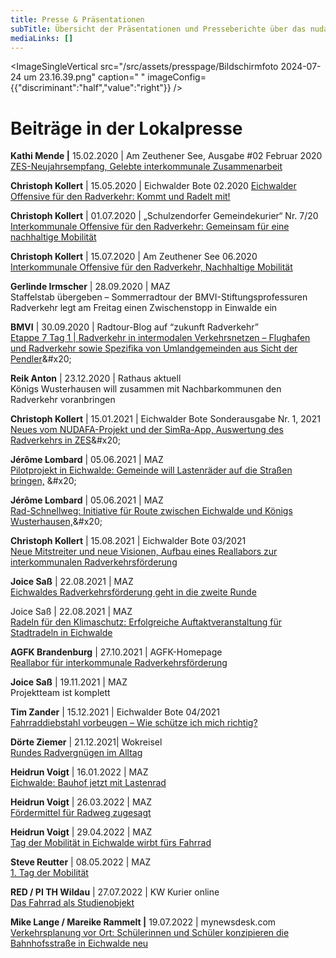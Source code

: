 ```yaml
---
title: Presse & Präsentationen
subTitle: Übersicht der Präsentationen und Presseberichte über das nudafa Reallabor
mediaLinks: []
---
```

<ImageSingleVertical src="/src/assets/presspage/Bildschirmfoto 2024-07-24 um 23.16.39.png" caption=" " imageConfig={{"discriminant":"half","value":"right"}} />

# Beiträge in der Lokalpresse

**Kathi Mende |** 15.02.2020 | Am Zeuthener See, Ausgabe #02 Februar 2020\
[ZES-Neujahrsempfang, Gelebte interkommunale Zusammenarbeit](https://www.zeuthen.de/Am-Zeuthener-See-2020-02-662807.pdf)

**Christoph Kollert** | 15.05.2020 | Eichwalder Bote 02.2020
[Eichwalder Offensive für den Radverkehr: Kommt und Radelt mit!](https://www.eichwalde.de/wp-content/uploads/2020/07/EB_022020_Mai_web.pdf)

**Christoph Kollert** | 01.07.2020 | „Schulzendorfer Gemeindekurier“ Nr. 7/20 \
[Interkommunale Offensive für den Radverkehr: Gemeinsam für eine nachhaltige Mobilität](https://www.schulzendorf.de/amtsblatt/index.php#gazette_49393_noScroll)

**Christoph Kollert** | 15.07.2020 | Am Zeuthener See 06.2020
[Interkommunale Offensive für den Radverkehr, Nachhaltige Mobilität](https://www.zeuthen.de/Am-Zeuthener-See-2020-06-665259.pdf)

**Gerlinde Irmscher** | 28.09.2020 | MAZ\
Staffelstab übergeben – Sommerradtour der BMVI-Stiftungsprofessuren Radverkehr legt am Freitag einen Zwischenstopp in Einwalde ein

**BMVI** | 30.09.2020 | Radtour-Blog auf “zukunft Radverkehr”\
[Etappe 7 Tag 1 | Radverkehr in intermodalen Verkehrsnetzen – Flughafen und Radverkehr sowie Spezifika von Umlandgemeinden aus Sicht der Pendler](\[https://zukunft-radverkehr.bmvi.de/bmvi/de/journal/53948/post/17/title/etappe+7]\(https://zukunft-radverkehr.bmvi.de/bmvi/de/journal/53948/post/17/title/etappe+7\)+tag+1+%7C+radverkehr+in+intermodalen+verkehrsnetzen)&#x20;

**Reik Anton** | 23.12.2020 | Rathaus aktuell\
Königs Wusterhausen will zusammen mit Nachbarkommunen den Radverkehr voranbringen&#x20;

**Christoph Kollert** | 15.01.2021 | Eichwalder Bote Sonderausgabe Nr. 1, 2021\
[Neues vom NUDAFA-Projekt und der SimRa-App, Auswertung des Radverkehrs in ZES](\[https://www.eichwalde.de/wp-content]\(https://www.eichwalde.de/wp-content\)/uploads/2021/02/Sonderausgabe_Eichwalder_Bote_Bauprojekte_in_Eichwalde.pdf)&#x20;

**Jérôme Lombard** | 05.06.2021 | MAZ\
[Pilotprojekt in Eichwalde: Gemeinde will Lastenräder auf die Straßen bringen,](\[https://www.maz-online.de/Lokales/Dahme-Spreewald/Koenigs-Wusterhausen/]\(https://www.maz-online.de/Lokales/Dahme-Spreewald/Koenigs-Wusterhausen/\)Eichwalde-Gemeinde-will-Lastenraeder-auf-die-Strassen-bringen) &#x20;

**Jérôme Lombard** | 05.06.2021 | MAZ\
[Rad-Schnellweg: Initiative für Route zwischen Eichwalde und Königs Wusterhausen,](\[https://www.maz-online.de/Lokales/Dahme-Spreewald/Eichwalde/Rad-]\(https://www.maz-online.de/Lokales/Dahme-Spreewald/Eichwalde/Rad-\)Schnellweg-Initiative-fuer-Route-zwischen-Eichwalde-und-Koenigs-Wusterhausen)&#x20;

**Christoph Kollert** | 15.08.2021 | Eichwalder Bote 03/2021\
[Neue Mitstreiter und neue Visionen, Aufbau eines Reallabors zur interkommunalen Radverkehrsförderung](\[https://www.eichwalde.de/wp-]\(https://www.eichwalde.de/wp-\)content/uploads/2021/08/EB_03_21_September_web.pdf)

**Joice Saß** | 22.08.2021 | MAZ\
[Eichwaldes Radverkehrsförderung geht in die zweite Runde](\[https://www.maz-online.de/Lokales/Dahme-Spreewald/Eichwalde/Eichwalde-startet-mit-Nachbargemeinden-in-die-zweite-Phase-der-Radverkehrsfoerderung]\(https://www.maz-online.de/Lokales/Dahme-Spreewald/Eichwalde/Eichwalde-startet-mit-Nachbargemeinden-in-die-zweite-Phase-der-Radverkehrsfoerderung)

Joice Saß | 22.08.2021 | MAZ\
[Radeln für den Klimaschutz: Erfolgreiche Auftaktveranstaltung für Stadtradeln in Eichwalde](\[https://www.maz-online.de/Lokales/Dahme-Spreewald/Eichwalde/Eichwalde-]\(https://www.maz-online.de/Lokales/Dahme-Spreewald/Eichwalde/Eichwalde-\)Auftakt-zur-bundesweiten-Aktion-Stadtradeln-in-ZEWS-Gemeinden)

**AGFK Brandenburg** | 27.10.2021 | AGFK-Homepage\
[Reallabor für interkommunale Radverkehrsförderung](\[https://www.agfk-brandenburg.de/2021/10/27/reallabor-fuer-interkommunale-radverkehrsfoerderung/]\(https://www.agfk-brandenburg.de/2021/10/27/reallabor-fuer-interkommunale-radverkehrsfoerderung/\))

**Joice Saß** | 19.11.2021 | MAZ\
Projektteam ist komplett&#x20;

**Tim Zander** | 15.12.2021 | Eichwalder Bote 04/2021\
[Fahrraddiebstahl vorbeugen – Wie schütze ich mich richtig?](https://www.eichwalde.de/wp-content/uploads/2021/12/Eichwalder_Bote_Dezember_2021.pdf)

**Dörte Ziemer** | 21.12.2021| Wokreisel\
[Rundes Radvergnügen im Alltag](\[https://www.wokreisel.de/news/13/710779/aktuelles/rundes-radvergn%C3%BCgen-im-alltag.html]\(https://www.wokreisel.de/news/13/710779/aktuelles/rundes-radvergn%C3%BCgen-im-alltag.html\))

**Heidrun Voigt** | 16.01.2022 | MAZ\
[Eichwalde: Bauhof jetzt mit Lastenrad](\[https://www.maz-online.de/Lokales/Dahme-Spreewald/Eichwalde/Bauhof-Eichwalde-testet-jetzt-den-Einsatz-eines-Lastenrads]\(https://www.maz-online.de/Lokales/Dahme-Spreewald/Eichwalde/Bauhof-Eichwalde-testet-jetzt-den-Einsatz-eines-Lastenrads\))

**Heidrun Voigt** | 26.03.2022 | MAZ\
[Fördermittel für Radweg zugesagt](https://www.maz-online.de/Lokales/Dahme-Spreewald/Eichwalde/Foerdermittel-fuer-Radweg-von-Eichwalde-nach-Koenigs-Wusterhausen]\(https://www.maz-online.de/Lokales/Dahme-Spreewald/Eichwalde/Foerdermittel-fuer-Radweg-von-Eichwalde-nach-Koenigs-Wusterhausen)

**Heidrun Voigt** | 29.04.2022 | MAZ\
[Tag der Mobilität in Eichwalde wirbt fürs Fahrrad](\[https://www.maz-online.de/Lokales/Dahme-Spreewald/Eichwalde/Eichwalde-Tag-der-Mobilitaet-rund-ums-Fahrrad-mit-Kunstradweltmeister-David-Schnabel]\(https://www.maz-online.de/Lokales/Dahme-Spreewald/Eichwalde/Eichwalde-Tag-der-Mobilitaet-rund-ums-Fahrrad-mit-Kunstradweltmeister-David-Schnabel\))

**Steve Reutter** | 08.05.2022 | MAZ \
[1. Tag der Mobilität](https://www.maz-online.de/lokales/dahme-spreewald/eichwalde/eichwalde-1-tag-der-mobilitaet-DDNPXHPFG6XVY3BNKJAGKETW4M.html]\(https://www.maz-online.de/lokales/dahme-spreewald/eichwalde/eichwalde-1-tag-der-mobilitaet-DDNPXHPFG6XVY3BNKJAGKETW4M.html)

**RED / PI TH Wildau** | 27.07.2022 | KW Kurier online\
[Das Fahrrad als Studienobjekt](\[https://kw-kurier.de/das-fahrrad-als-studienobjekt/]\(https://kw-kurier.de/das-fahrrad-als-studienobjekt/\))

**Mike Lange / Mareike Rammelt |** 19.07.2022 | mynewsdesk.com\
[Verkehrsplanung vor Ort: Schülerinnen und Schüler konzipieren die Bahnhofsstraße in Eichwalde neu](\[https://www.mynewsdesk.com/de/th-wildau/news/verkehrsplanung-vor-ort-schuelerinnen-und-schueler-konzipieren-die-bahnhofsstrasse-in-eichwalde-neu-451273]\(https://www.mynewsdesk.com/de/th-wildau/news/verkehrsplanung-vor-ort-schuelerinnen-und-schueler-konzipieren-die-bahnhofsstrasse-in-eichwalde-neu-451273\))
